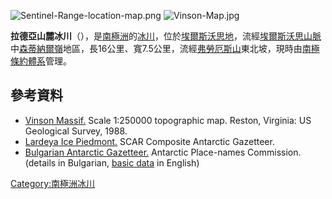 {{coord|78|20|30|S|54|20|00|W|display=title}}

[[Image:Sentinel-Range-location-map.png|thumb]]
[[Image:Vinson-Map.jpg|thumb]]

'''拉德亞山麓冰川'''（{{lang-en|Lardeya Ice Piedmont}}），是[[南極洲|南極洲]]的[[冰川|冰川]]，位於[[埃爾斯沃思地|埃爾斯沃思地]]，流經[[埃爾斯沃思山脈|埃爾斯沃思山脈]]中[[森蒂納爾嶺|森蒂納爾嶺]]地區，長16公里、寬7.5公里，流經[[弗勞厄斯山|弗勞厄斯山]]東北坡，現時由[[南極條約體系|南極條約體系]]管理。

==參考資料==
* [http://upload.wikimedia.org/wikipedia/commons/6/6b/Vinson-Map.jpg Vinson Massif.] {{Wayback|url=http://upload.wikimedia.org/wikipedia/commons/6/6b/Vinson-Map.jpg |date=20140517073024 }}  Scale 1:250000 topographic map.  Reston, Virginia: US Geological Survey, 1988.
* [https://data.aad.gov.au/aadc/gaz/scar/display_name.cfm?gaz_id=137474 Lardeya Ice Piedmont.] {{Wayback|url=https://data.aad.gov.au/aadc/gaz/scar/display_name.cfm?gaz_id=137474 |date=20170922145124 }} SCAR Composite Antarctic Gazetteer.
* [http://apcbg.org/gazet-bg.doc Bulgarian Antarctic Gazetteer.] {{Wayback|url=http://apcbg.org/gazet-bg.doc |date=20160206203828 }} Antarctic Place-names Commission. (details in Bulgarian, [http://apcbg.org/gazet.htm basic data] {{Wayback|url=http://apcbg.org/gazet.htm |date=20160304071225 }} in English)

{{DEFAULTSORT:Lardeya Ice Piedmont}}
[[Category:南極洲冰川|Category:南極洲冰川]]


{{EllsworthLand-geo-stub}}